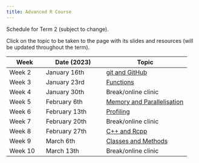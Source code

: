 ```yaml
---
title: Advanced R Course
---
```


Schedule for Term 2 (subject to change).

Click on the topic to be taken to the page with its slides and resources (will be updated throughout the term).

| Week    | Date (2023)   | Topic               |
|---------|---------------|---------------------|
| Week 2  | January 16th  | [git and GitHub](/content/02-advanced/01-git.qmd)      |
| Week 3  | January 23rd  | [Functions](/content/02-advanced/02-functions.qmd)           |
| Week 4  | January 30th  | Break/online clinic |
| Week 5  | February 6th  | [Memory and Parallelisation](/content/02-advanced/03-memory-parallel.qmd)     |
| Week 6  | February 13th | [Profiling](/content/02-advanced/04-profiling.qmd)           |
| Week 7  | February 20th | Break/online clinic |
| Week 8  | February 27th | [C++ and Rcpp](/content/02-advanced/05-C++.qmd)        |
| Week 9  | March 6th     | [Classes and Methods](/content/02-advanced/06-classes-methods.qmd) |
| Week 10 | March 13th    | Break/online clinic |
